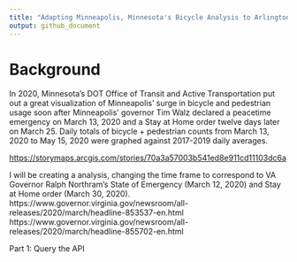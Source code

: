 ```yaml
---
title: "Adapting Minneapolis, Minnesota's Bicycle Analysis to Arlington, VA"
output: github_document
---
```


# Background

In 2020, Minnesota's DOT Office of Transit and Active Transportation put out a great visualization of Minneapolis' surge in bicycle and pedestrian usage soon after Minneapolis' governor Tim Walz declared a peacetime emergency on March 13, 2020 and a Stay at Home order twelve days later on March 25. Daily totals of bicycle + pedestrian counts from March 13, 2020 to May 15, 2020 were graphed against 2017-2019 daily averages.

<https://storymaps.arcgis.com/stories/70a3a57003b541ed8e911cd11103dc6a>

I will be creating a analysis, changing the time frame to correspond to VA Governor Ralph Northram's State of Emergency (March 12, 2020) and Stay at Home order (March 30, 2020).
https://www.governor.virginia.gov/newsroom/all-releases/2020/march/headline-853537-en.html
https://www.governor.virginia.gov/newsroom/all-releases/2020/march/headline-855702-en.html


Part 1: Query the API
